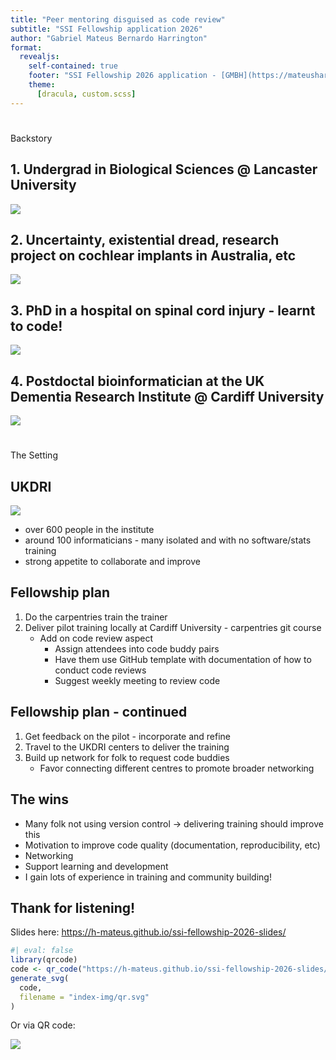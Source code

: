 ```yaml
---
title: "Peer mentoring disguised as code review"
subtitle: "SSI Fellowship application 2026"
author: "Gabriel Mateus Bernardo Harrington"
format:
  revealjs:
    self-contained: true
    footer: "SSI Fellowship 2026 application - [GMBH](https://mateusharrington.com/) - CC-BY-SA"
    theme:
      [dracula, custom.scss]
---
```


# 

:::{.r-fit-text}
Backstory
:::

## 1. Undergrad in Biological Sciences @ Lancaster University

![](index-img/250903-131446.avif){fig-align="center"}

## 2. Uncertainty, existential dread, research project on cochlear implants in Australia, etc

![](index-img/250903-131613.avif){fig-align="center"}

## 3. PhD in a hospital on spinal cord injury - learnt to code!

![](index-img/250903-132326.avif){fig-align="center"}

## 4. Postdoctal bioinformatician at the UK Dementia Research Institute @ Cardiff University

![](index-img/250903-133415.avif){fig-align="center"}

# 

:::{.r-fit-text}
The Setting
:::

## UKDRI

![](index-img/250903-133514.avif){fig-align="center"}

::: {.notes}
- over 600 people in the institute
- around 100 informaticians - many isolated and with no software/stats training
- strong appetite to collaborate and improve
:::

## Fellowship plan

::: {.incremental .highlight-last}
1. Do the carpentries train the trainer
1. Deliver pilot training locally at Cardiff University - carpentries git course
    - Add on code review aspect
        - Assign attendees into code buddy pairs
        - Have them use GitHub template with documentation of how to conduct code reviews
        - Suggest weekly meeting to review code
:::

## Fellowship plan - continued

::: {.incremental .highlight-last}
1. Get feedback on the pilot - incorporate and refine
1. Travel to the UKDRI centers to deliver the training
1. Build up network for folk to request code buddies
    - Favor connecting different centres to promote broader networking
:::

## The wins

::: {.incremental .highlight-last}
- Many folk not using version control -> delivering training should improve this
- Motivation to improve code quality (documentation, reproducibility, etc)
- Networking
- Support learning and development
- I gain lots of experience in training and community building!
:::

## Thank for listening!

Slides here: [https://h-mateus.github.io/ssi-fellowship-2026-slides/](https://h-mateus.github.io/ssi-fellowship-2026-slides/)

```r
#| eval: false
library(qrcode)
code <- qr_code("https://h-mateus.github.io/ssi-fellowship-2026-slides/")
generate_svg(
  code,
  filename = "index-img/qr.svg"
)
```

Or via QR code:

![](index-img/qr.svg){fig-align="center"}
